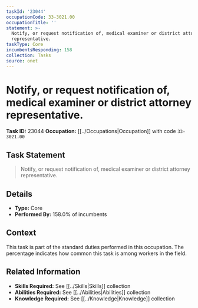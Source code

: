 ```yaml
---
taskId: '23044'
occupationCode: 33-3021.00
occupationTitle: ''
statement: >-
  Notify, or request notification of, medical examiner or district attorney
  representative.
taskType: Core
incumbentsResponding: 158
collection: Tasks
source: onet
---
```

# Notify, or request notification of, medical examiner or district attorney representative.

**Task ID:** 23044
**Occupation:** [[../Occupations|Occupation]] with code `33-3021.00`

## Task Statement

> Notify, or request notification of, medical examiner or district attorney representative.

## Details

- **Type:** Core
- **Performed By:** 158.0% of incumbents

## Context

This task is part of the standard duties performed in this occupation. The percentage indicates how common this task is among workers in the field.

## Related Information

- **Skills Required:** See [[../Skills|Skills]] collection
- **Abilities Required:** See [[../Abilities|Abilities]] collection
- **Knowledge Required:** See [[../Knowledge|Knowledge]] collection
